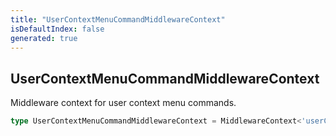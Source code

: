 ```yaml
---
title: "UserContextMenuCommandMiddlewareContext"
isDefaultIndex: false
generated: true
---
```



<!-- This file was generated from the CommandKit source. Do not modify. Instead, re-run the "docgen" script -->


## UserContextMenuCommandMiddlewareContext

<GenerationInfo sourceFile="packages/commandkit/src/app/commands/Context.ts" sourceLine="135" packageName="commandkit" />

Middleware context for user context menu commands.

```ts title="Signature"
type UserContextMenuCommandMiddlewareContext = MiddlewareContext<'userContextMenu'>
```

